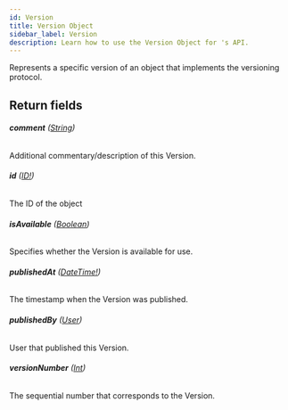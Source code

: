 ```yaml
---
id: Version
title: Version Object
sidebar_label: Version
description: Learn how to use the Version Object for 's API.
---
```


Represents a specific version of an object that implements the  versioning protocol.

## Return fields

###### <b>comment</b> ([String](api/schema/scalar/String.mdx))

Additional commentary/description of this Version.

###### <b>id</b> ([ID!](api/schema/scalar/ID.mdx))

The ID of the object

###### <b>isAvailable</b> ([Boolean](api/schema/scalar/Boolean.mdx))

Specifies whether the Version is available for use.

###### <b>publishedAt</b> ([DateTime!](api/schema/scalar/DateTime.mdx))

The timestamp when the Version was published.

###### <b>publishedBy</b> ([User](api/schema/object/User.mdx))

User that published this Version.

###### <b>versionNumber</b> ([Int](api/schema/scalar/Int.mdx))

The sequential number that corresponds to the Version.
